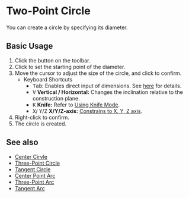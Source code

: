 
# Two-Point Circle

<Reference shortcut='' command='Two-Point Circle' button='Toolbar'  buttonIcon='button-two-point-circle'/>

You can create a circle by specifying its diameter. 

## Basic Usage

1. Click the <ButtonIcon type="button-two-point-circle" /> button on the toolbar.
2. Click to set the starting point of the diameter.
3. Move the cursor to adjust the size of the circle, and click to confirm.
   - <Kst>Keyboard Shortcuts</Kst>
      - <kbd>Tab</kbd>: Enables direct input of dimensions. See [here](/tool/sketching-essentials#specify-dimensions-numerically) for details.
      - <kbd>V</kbd> **Vertical / Horizontal:** Changes the inclination relative to the construction plane.
      - <kbd>K</kbd> **Knife:** Refer to [Using Knife Mode](/tool/sketching-essentials#use-knife-mode).
      - <kbd>X</kbd>/ <kbd>Y</kbd>/<kbd>Z</kbd> **X/Y/Z-axis:** [Constrains to X, Y, Z axis](/tool/sketching-essentials#constrain-to-an-axis).
4. Right-click to confirm.
5. The circle is created.


<VideoPlayer fileName="two-point-circle"/>

## See also
- [Center Cirvle](center-circle)
- [Three-Point Circle](three-point-circle)
- [Tangent Circle](tangent-circle)
- [Center Point Arc](center-point-arc)
- [Three-Point Arc](three-point-arc)
- [Tangent Arc](tangent-arc)
